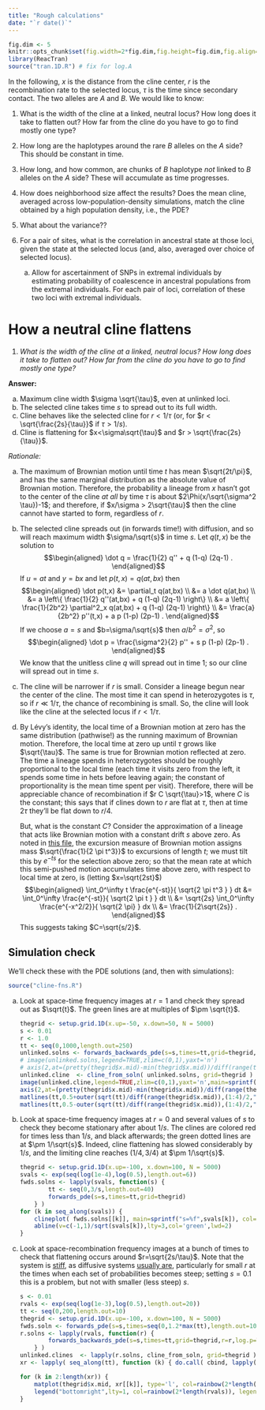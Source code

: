 ```yaml
---
title: "Rough calculations"
date: "`r date()`"
---
```


$$
\newcommand{\E}{\mathbb{E}}
\renewcommand{\P}{\mathbb{P}}
\newcommand{\R}{\mathbb{R}}
\DeclareMathOperator{\sgn}{sgn}
\newcommand{\grad}{\nabla}
$$

```r
fig.dim <- 5
knitr::opts_chunk$set(fig.width=2*fig.dim,fig.height=fig.dim,fig.align='center')
library(ReacTran)
source("tran.1D.R") # fix for log.A
```

In the following, $x$ is the distance from the cline center,
$r$ is the recombination rate to the selected locus,
$\tau$ is the time since secondary contact.
The two alleles are $A$ and $B$.
We would like to know:

1.  What is the width of the cline at a linked, neutral locus?
    How long does it take to flatten out?
    How far from the cline do you have to go to find mostly one type?

2.  How long are the haplotypes around the rare $B$ alleles on the $A$ side?
    This should be constant in time.
    
3.  How long, and how common, are chunks of $B$ haplotype *not* linked to $B$ alleles on the $A$ side?
    These will accumulate as time progresses.

4.  How does neighborhood size affect the results?
    Does the mean cline, averaged across low-population-density simulations,
    match the cline obtained by a high population density, i.e., the PDE?

5.  What about the variance??

6.  For a pair of sites, what is the correlation in ancestral state at those loci,
    given the state at the selected locus
    (and, also, averaged over choice of selected locus).

    a.  Allow for ascertainment of SNPs in extremal individuals
        by estimating probability of coalescence in ancestral populations
        from the extremal individuals.
        For each pair of loci, correlation of these two loci with extremal individuals.



How a neutral cline flattens
============================


1.  *What is the width of the cline at a linked, neutral locus?*
    *How long does it take to flatten out?* *How far from the cline do you have to go to find mostly one type?*

**Answer:**

a.  Maximum cline width $\sigma \sqrt{\tau}$, even at unlinked loci.
b.  The selected cline takes time $s$ to spread out to its full width.
c.  Cline behaves like the selected cline for $r < 1/\tau$ (or, for $r < \sqrt{\frac{2s}{\tau}}$ if $\tau>1/s$).
d.  Cline is flattening for $x<\sigma\sqrt{\tau}$ and $r > \sqrt{\frac{2s}{\tau}}$.

*Rationale:*

a.  The maximum of Brownian motion until time $t$ has mean $\sqrt{2t/\pi}$,
    and has the same marginal distribution as the absolute value of Brownian motion.
    Therefore, the probability a lineage from $x$ hasn't got to the center of the cline *at all* by time $\tau$ 
    is about $2\Phi(x/\sqrt{\sigma^2 \tau})-1$;
    and therefore, if $x/\sigma > 2\sqrt{\tau}$ then the cline cannot have started to form, regardless of $r$.

b.  The selected cline spreads out (in forwards time!) with diffusion,
    and so will reach maximum width $\sigma/\sqrt{s}$ in time $s$.
    Let $q(t,x)$ be the solution to
    $$\begin{aligned}
    \dot q = \frac{1}{2} q'' + q (1-q) (2q-1) .
    \end{aligned}$$
    If $u=at$ and $y=bx$ and let $p(t,x) = q(at,bx)$ then
    $$\begin{aligned}
    \dot p(t,x)
        &= \partial_t q(at,bx) \\
        &= a \dot q(at,bx) \\
        &= a \left\{ \frac{1}{2} q''(at,bx) + q (1-q) (2q-1) \right\} \\
        &= a \left\{ \frac{1}{2b^2} \partial^2_x q(at,bx) + q (1-q) (2q-1) \right\} \\
        &= \frac{a}{2b^2} p''(t,x) + a p (1-p) (2p-1)  .
    \end{aligned}$$
    If we choose $a=s$ and $b=\sigma/\sqrt{s}$ then $a/b^2=\sigma^2$, so
    $$\begin{aligned}
    \dot p = \frac{\sigma^2}{2} p'' + s p (1-p) (2p-1) .
    \end{aligned}$$
    We know that the unitless cline $q$ will spread out in time 1;
    so our cline will spread out in time $s$.

c.  The cline will be narrower if $r$ is small.
    Consider a lineage begun near the center of the cline.
    The most time it can spend in heterozygotes is $\tau$,
    so if $r \ll 1/\tau$, the chance of recombining is small.
    So, the cline will look like the cline at the selected locus if $r < 1/\tau$.

d.  By Lévy's identity, the local time of a Brownian motion at zero
    has the same distribution (pathwise!) as the running maximum of Brownian motion.
    Therefore, the local time at zero up until $\tau$ grows like $\sqrt{\tau}$.
    The same is true for Brownian motion reflected at zero.
    The time a lineage spends in heterozygotes should be roughly proportional to the local time
    (each time it visits zero from the left, it spends some time in hets before leaving again; 
    the constant of proportionality is the mean time spent per visit).
    Therefore, there will be appreciable chance of recombination if $r C \sqrt{\tau}>1$,
    where $C$ is the constant;
    this says that if clines down to $r$ are flat at $\tau$, then at time $2\tau$ they'll be flat down to $r/4$.

    But, what is the constant $C$?
    Consider the approximation of a lineage that acts like Brownian motion with a constant drift $s$ above zero.
    As noted in [this file](diffusion-local-times.html),
    the excursion measure of Brownian motion assigns mass $\sqrt{\frac{1}{2 \pi t^3}}$ to excursions of length $t$;
    we must tilt this by $e^{-ts}$ for the selection above zero;
    so that the mean rate at which this semi-pushed motion accumulates time above zero,
    with respect to local time at zero,
    is  (letting $x=\sqrt{2st}$)
    $$\begin{aligned}
    \int_0^\infty t \frac{e^{-st}}{ \sqrt{2 \pi t^3 } } dt 
    &=
    \int_0^\infty \frac{e^{-st}}{ \sqrt{2 \pi t } } dt \\
    &=
    \sqrt{2s} \int_0^\infty \frac{e^{-x^2/2}}{ \sqrt{2 \pi} } dx \\
    &=
    \frac{1}{2\sqrt{2s}} .
    \end{aligned}$$
    This suggests taking $C=\sqrt{s/2}$.


Simulation check
----------------

We'll check these with the PDE solutions
(and, then with simulations):

```r
source("cline-fns.R")
```



a.  Look at space-time frequency images at $r=1$ and check they spread out as $\sqrt{t}$.
    The green lines are at multiples of $\pm \sqrt{t}$.
    
    ```r
    thegrid <- setup.grid.1D(x.up=-50, x.down=50, N = 5000)
    s <- 0.01
    r <- 1.0
    tt <- seq(0,1000,length.out=250)
    unlinked.solns <- forwards_backwards_pde(s=s,times=tt,grid=thegrid,r=r,log.p=TRUE)
    # image(unlinked.solns,legend=TRUE,zlim=c(0,1),yaxt='n')
    # axis(2,at=(pretty(thegrid$x.mid)-min(thegrid$x.mid))/diff(range(thegrid$x.mid)),labels=pretty(thegrid$x.mid))
    unlinked.cline  <- cline_from_soln( unlinked.solns, grid=thegrid )
    image(unlinked.cline,legend=TRUE,zlim=c(0,1),yaxt='n',main=sprintf("r=%f, s=%f",r,s))
    axis(2,at=(pretty(thegrid$x.mid)-min(thegrid$x.mid))/diff(range(thegrid$x.mid)),labels=pretty(thegrid$x.mid))
    matlines(tt,0.5+outer(sqrt(tt)/diff(range(thegrid$x.mid)),(1:4)/2,"*"),lwd=2,col='green')
    matlines(tt,0.5-outer(sqrt(tt)/diff(range(thegrid$x.mid)),(1:4)/2,"*"),lwd=2,col='green')
    ```

b.  Look at space-time frequency images at $r=0$ and several values of $s$
    to check they become stationary after about $1/s$.
    The clines are colored red for times less than $1/s$, and black afterwards;
    the green dotted lines are at $\pm 1/\sqrt{s}$.
    Indeed, cline flattening has slowed considerably by $1/s$, 
    and the limiting cline reaches $(1/4,3/4)$ at $\pm 1/\sqrt{s}$.
    
    ```r
    thegrid <- setup.grid.1D(x.up=-100, x.down=100, N = 5000)
    svals <- exp(seq(log(1e-4),log(0.5),length.out=6))
    fwds.solns <- lapply(svals, function(s) {
            tt <- seq(0,3/s,length.out=40)
            forwards_pde(s=s,times=tt,grid=thegrid) 
        } )
    for (k in seq_along(svals)) {
        clineplot( fwds.solns[[k]], main=sprintf("s=%f",svals[k]), col=ifelse( fwds.solns[[k]][,1]>1/svals[k], adjustcolor("black",0.5), adjustcolor("red",0.5) ) )
        abline(v=c(-1,1)/sqrt(svals[k]),lty=3,col='green',lwd=2)
    }
    ```

c.  Look at space-recombination frequency images at a bunch of times
    to check that flattening occurs around $r=\sqrt{2s/\tau}$.
    Note that the system is [stiff](https://en.wikipedia.org/wiki/Stiff_equation), 
    as diffusive systems [usually are](http://scicomp.stackexchange.com/questions/891/the-definition-of-stiff-ode-system),
    particularly for small $r$ at the times when each set of probabilities becomes steep;
    setting $s=0.1$ this is a problem, but not with smaller (less steep) $s$.
    
    ```r
    s <- 0.01
    rvals <- exp(seq(log(1e-3),log(0.5),length.out=20))
    tt <- seq(0,200,length.out=10)
    thegrid <- setup.grid.1D(x.up=-100, x.down=100, N = 5000)
    fwds.soln <- forwards_pde(s=s,times=seq(0,1.2*max(tt),length.out=1000),grid=thegrid)
    r.solns <- lapply(rvals, function(r) {
            forwards_backwards_pde(s=s,times=tt,grid=thegrid,r=r,log.p=TRUE,fwds.soln=fwds.soln)
        } )
    unlinked.clines  <- lapply(r.solns, cline_from_soln, grid=thegrid )
    xr <- lapply( seq_along(tt), function (k) { do.call( cbind, lapply( unlinked.clines, function (x) x[k,-1] ) ) } )
    ```
    ```r
    for (k in 2:length(xr)) {
        matplot(thegrid$x.mid, xr[[k]], type='l', col=rainbow(2*length(rvals)), lty=1, main=sprintf("t=%f",tt[k]) )
        legend("bottomright",lty=1, col=rainbow(2*length(rvals)), legend=sprintf("r=%f : %f",rvals,rvals*sqrt(tt[k]/2/s)))
    }
    ```
